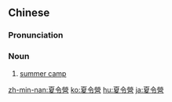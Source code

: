{{also|夏令营}}
==Chinese==
{{zh-forms|s=夏令营|type=21}}

===Pronunciation===
{{zh-pron
|m=xiàlìngyíng
|c=haa6 ling6 jing4
|mn=xm:hā-lēng-iâⁿ
|cat=n
}}

===Noun===
{{zh-noun}}

# [[summer camp]]

[[zh-min-nan:夏令營]]
[[ko:夏令營]]
[[hu:夏令營]]
[[ja:夏令營]]